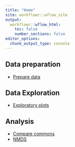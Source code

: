 ```yaml
---
title: "Home"
site: workflowr::wflow_site
output:
  workflowr::wflow_html:
    toc: false
    number_sections: false
editor_options:
  chunk_output_type: console
---
```



## Data preparation
- [Prepare data](prepare_data.html)

## Data Exploration 
- [Exploratory plots](exploratory_plots.html)

## Analysis
- [Compare commons](compare_commons.html)
- [NMDS](nmds.html)

